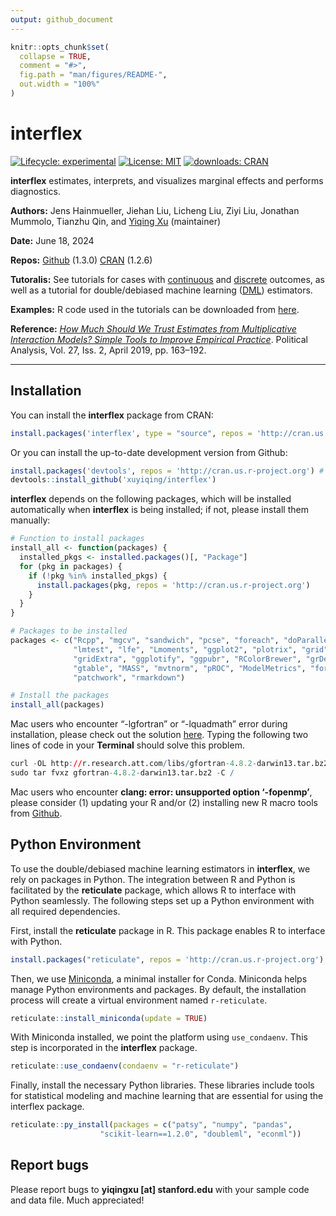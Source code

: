 ```yaml
---
output: github_document
---
```


<!-- README.md is generated from README.Rmd. Please edit that file -->

```r
knitr::opts_chunk$set(
  collapse = TRUE,
  comment = "#>",
  fig.path = "man/figures/README-",
  out.width = "100%"
)
```

# interflex

<!-- badges: start -->
[![Lifecycle: experimental](https://img.shields.io/badge/lifecycle-stable-green.svg)](https://www.tidyverse.org/lifecycle/#stablel)
[![License: MIT](https://img.shields.io/badge/License-MIT-yellow.svg)](https://opensource.org/licenses/MIT)
[![downloads: CRAN](https://cranlogs.r-pkg.org/badges/grand-total/interflex)](https://www.datasciencemeta.com/rpackages)
<!-- badges: end -->

**interflex** estimates, interprets, and visualizes marginal effects and performs diagnostics.

**Authors:** Jens Hainmueller, Jiehan Liu, Licheng Liu, Ziyi Liu, Jonathan Mummolo, Tianzhu Qin,  and [Yiqing Xu](https://yiqingxu.org/) (maintainer)

**Date:** June 18, 2024

**Repos:** [Github](https://github.com/xuyiqing/interflex) (1.3.0)
[CRAN](https://cran.r-project.org/web/packages/interflex/index.html) (1.2.6)

**Tutoralis:** See tutorials for cases with [continuous](https://yiqingxu.org/packages/interflex/articles/continuous.html) and [discrete](https://yiqingxu.org/packages/interflex/articles/discrete.html) outcomes, as well as a tutorial for double/debiased machine learning ([DML](https://yiqingxu.org/packages/interflex/articles/dml.html)) estimators. 

**Examples:** R code used in the tutorials can be downloaded from [here](examples.R).

**Reference:** [*How Much Should We Trust Estimates from Multiplicative Interaction Models? Simple Tools to Improve Empirical Practice*](http://bit.ly/HMX2019). Political Analysis, Vol. 27, Iss. 2, April 2019, pp. 163--192.

---

## Installation

You can install the **interflex** package from CRAN: 
```r
install.packages('interflex', type = "source", repos = 'http://cran.us.r-project.org') 
```

Or you can install the up-to-date development version from Github:  
```r
install.packages('devtools', repos = 'http://cran.us.r-project.org') # if not already installed
devtools::install_github('xuyiqing/interflex')
```

**interflex** depends on the following packages, which will be installed automatically when **interflex** is being installed; if not, please install them manually:  
```r
# Function to install packages
install_all <- function(packages) {
  installed_pkgs <- installed.packages()[, "Package"]
  for (pkg in packages) {
    if (!pkg %in% installed_pkgs) {
      install.packages(pkg, repos = 'http://cran.us.r-project.org')
    }
  }
}

# Packages to be installed
packages <- c("Rcpp", "mgcv", "sandwich", "pcse", "foreach", "doParallel", 
              "lmtest", "lfe", "Lmoments", "ggplot2", "plotrix", "grid", 
              "gridExtra", "ggplotify", "ggpubr", "RColorBrewer", "grDevices", 
              "gtable", "MASS", "mvtnorm", "pROC", "ModelMetrics", "foreign",
              "patchwork", "rmarkdown")

# Install the packages
install_all(packages)
```
Mac users who encounter "-lgfortran" or "-lquadmath" error during installation, please check out the solution [here](http://thecoatlessprofessor.com/programming/rcpp-rcpparmadillo-and-os-x-mavericks-lgfortran-and-lquadmath-error/). Typing the following two lines of code in your **Terminal** should solve this problem.
```r
curl -OL http://r.research.att.com/libs/gfortran-4.8.2-darwin13.tar.bz2
sudo tar fvxz gfortran-4.8.2-darwin13.tar.bz2 -C /
```
Mac users who encounter **clang: error: unsupported option '-fopenmp'**, please consider (1) updating your R and/or (2) installing new R macro tools from [Github](https://github.com/rmacoslib/r-macos-rtools/releases/tag/v3.1.0).

## Python Environment

To use the double/debiased machine learning estimators in **interflex**, we rely on packages in Python. The integration between R and Python is facilitated by the **reticulate** package, which allows R to interface with Python seamlessly. The following steps set up a Python environment with all required dependencies.

First, install the **reticulate** package in R. This package enables R to interface with Python.

```r
install.packages("reticulate", repos = 'http://cran.us.r-project.org')
```

Then, we use [Miniconda](https://docs.anaconda.com/free/miniconda/), a minimal installer for Conda. Miniconda helps manage Python environments and packages. By default, the installation process will create a virtual environment named `r-reticulate`. 

```r
reticulate::install_miniconda(update = TRUE)
```

With Miniconda installed, we point the platform using `use_condaenv`. This step is incorporated in the **interflex** package.

```r
reticulate::use_condaenv(condaenv = "r-reticulate")
```

Finally, install the necessary Python libraries. These libraries include tools for statistical modeling and machine learning that are essential for using the interflex package.

```r
reticulate::py_install(packages = c("patsy", "numpy", "pandas", 
                    "scikit-learn==1.2.0", "doubleml", "econml"))
```


## Report bugs

Please report bugs to **yiqingxu [at] stanford.edu** with your sample code and data file. Much appreciated!



